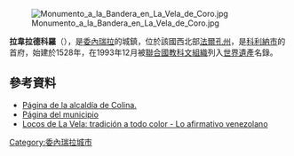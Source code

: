 [[Image:Monumento_a_la_Bandera_en_La_Vela_de_Coro.jpg|thumb]]

'''拉韋拉德科羅'''（{{lang-es|La Vela de Coro}}），是[[委內瑞拉|委內瑞拉]]的城鎮，位於該國西北部[[法爾孔州|法爾孔州]]，是[[科利納市|科利納市]]的首府，始建於1528年，在1993年12月被[[聯合國教科文組織|聯合國教科文組織]]列入[[世界遺產|世界遺產]]名錄。

==參考資料==
* [https://web.archive.org/web/20161002004024/http://alcaldiadecolina.com/ Página de la alcaldía de Colina.]
* [https://web.archive.org/web/20161002004024/http://alcaldiadecolina.com/ Página del municipio]
* [http://ramosflamerich.wordpress.com/2013/01/08/locos-de-la-vela-tradicion-a-todo-color/ Locos de La Vela: tradición a todo color - Lo afirmativo venezolano] {{Wayback|url=http://ramosflamerich.wordpress.com/2013/01/08/locos-de-la-vela-tradicion-a-todo-color/ |date=20160326205523 }}

{{Venezuela-geo-stub}}
[[Category:委內瑞拉城市|Category:委內瑞拉城市]]